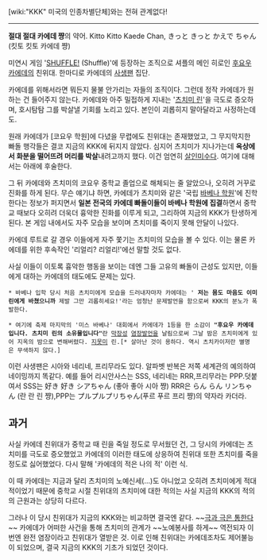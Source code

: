[wiki:"KKK" 미국의 인종차별단체]와는 전혀 관계없다!
----
'''절대 절대 카에데 쨩'''의 약어.
Kitto Kitto Kaede Chan, きっと きっと かえで ちゃん(킷토 킷토 카에데 쨩)

미연시 게임 '[[SHUFFLE!]] (Shuffle)'에 등장하는 조직으로 셔플의 메인 히로인 [[후요우 카에데]]의 친위대. 한마디로 카에데의 [[사생팬]] 집단.

카에데를 위해서라면 뭐든지 물불 안가리는 자들의 조직이다. 그런데 정작 카에데가 원하는 건 들어주지 않는다. 카에데와 아주 밀접하게 지내는 '[[츠치미 린]]'을 극도로 증오하며, 호시탐탐 그를 박살낼 기회를 노리고 있다. 본인이 괴롭히지 말아달라고 사정하는데도.

원래 카에데가 [코요우 학원]에 다녔을 무렵에도 친위대는 존재했었고, 그 무지막지한 빠돌 행각들은 결코 지금의 KKK에 뒤지지 않았다. 심지어 츠치미가 지나가는데 '''옥상에서 화분을 떨어뜨려 머리를 박살'''내려고까지 했다. 이건 엄연히 [[살인미수]]다. 여기에 대해서는 아래에 후술한다.

그 뒤 카에데와 츠치미의 코요우 중학교 졸업으로 해체되는 줄 알았으나, 오히려 거꾸로 진화를 하게 된다. 무슨 얘기냐 하면, 카에데가 츠치미와 같은 '국립 [[바베나 학원]]'에 진학한다는 정보가 퍼지면서 '''일본 전국의 카에데 빠돌이들이 바베나 학원에 집결'''하면서 중학교 때보다 오히려 더욱더 흉악한 진화를 이루게 되고, 그리하여 지금의 KKK가 탄생하게 된다. 본 게임 내에서도 자주 모습을 보이며 츠치미를 죽이지 못해 안달이 나있다. 

카에데 루트로 갈 경우 이들에게 자주 쫓기는 츠치미의 모습을 볼 수 있다. 이는 물론 카에데를 위한 후속작인 '리얼리? 리얼리!'에선 말할 것도 없다.

사실 이들이 이토록 흉악한 행동을 보이는 데엔 그들 고유의 빠돌이 근성도 있지만, 이들에게 대하는 카에데의 태도에도 문제는 있다.  

 * 바베나 입학 당시 처음 츠치미에게 모습을 드러내자마자 카에데는 ' '''저는 몸도 마음도 이미 린에게 바쳤으니까''' 제발 그만 괴롭히세요!'라는 엄청난 문제발언을 함으로써 KKK의 분노가 폭발한다. 

 * 여기에 축제 마지막의 '미스 바베나' 대회에서 카에데가 1등을 한 소감이 '''"후요우 카에데입니다. 츠치미 린의 소유물입니다"'''란 [[막장]]성 [[염장]]발언을 날림으로써 그날 밤은 츠치미에게 있어 지옥의 밤으로 변해버렸다. [[지못미]] 린.[* 살아난 것이 용하다. 역시 츠치카이저란 별명은 무색하지 않다.]

이런 사생팬은 시아와 네리네, 프리무라도 있다. 알파벳 반복은 저쪽 세계관의 예의하여 네이밍까지 똑같다. 예를 들어 리시안사스는 SSS, 네리네는 RRR,프리무라는 PPP.덧붙여서 SSS는 好き 好き シアちゃん (좋아 좋아 시아 쨩) RRR은 らん らん リンちゃん (란 란 린 쨩),PPP는 プルプルプリちゃん(푸르 푸르 프리 쨩)의 약자라 카더라.
== 과거 ==
사실 카에데 친위대가 중학교 때 린을 죽일 정도로 무서웠던 건, 그 당시의 카에데는 츠치미를 극도로 증오했었고 카에데의 이러한 태도에 상응하여 친위대 또한 츠치미를 죽을 정도로 싫어했었다. 다시 말해 '카에데의 적은 나의 적' 이런 식.

이 때 카에데는 지금과 달리 츠치미의 노예신세(…)도 아니었고 오히려 츠치미에게 적대적이었기 때문에 중학교 시절 친위대의 츠치미에 대한 적의는 사실 지금의 KKK의 적의의 근원과는 상당히 다르다.

그러나 이 당시 친위대가 지금의 KKK와는 비교하면 결국엔 같다. ~~[[극과 극은 통한다]]~~ 카에데가 어떠한 사건을 통해 츠치미의 관계가 ~~노예봉사를 하게~~ 역전되자 이번엔 완전 염장이라고 친위대가 열받은 것. 이로 인해 친위대는 카에데조차도 제어불능이 되었으며, 결국 지금의 KKK의 기초가 되었던 것이다.

